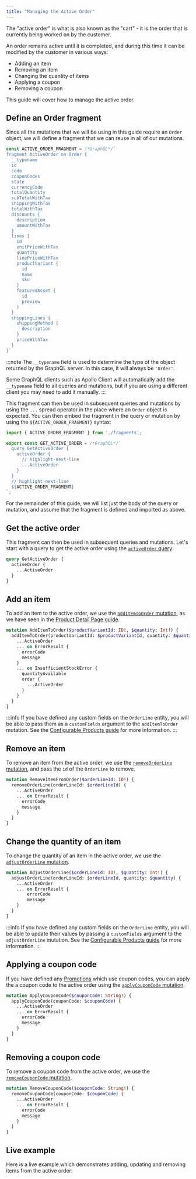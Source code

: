 ```yaml
---
title: "Managing the Active Order"
---
```



The "active order" is what is also known as the "cart" - it is the order that is currently being worked on by the customer.

An order remains active until it is completed, and during this time it can be modified by the customer in various ways:

- Adding an item
- Removing an item
- Changing the quantity of items
- Applying a coupon
- Removing a coupon

This guide will cover how to manage the active order.

## Define an Order fragment

Since all the mutations that we will be using in this guide require an `Order` object, we will define a fragment that we can
reuse in all of our mutations.

```ts title="src/fragments.ts"
const ACTIVE_ORDER_FRAGMENT = /*GraphQL*/`
fragment ActiveOrder on Order {
  __typename
  id
  code
  couponCodes
  state
  currencyCode
  totalQuantity
  subTotalWithTax
  shippingWithTax
  totalWithTax
  discounts {
    description
    amountWithTax
  }
  lines {
    id
    unitPriceWithTax
    quantity
    linePriceWithTax
    productVariant {
      id
      name
      sku
    }
    featuredAsset {
      id
      preview
    }
  }
  shippingLines {
    shippingMethod {
      description
    }
    priceWithTax
  }
}`
```

:::note
The `__typename` field is used to determine the type of the object returned by the GraphQL server. In this case, it will always be `'Order'`.

Some GraphQL clients such as Apollo Client will automatically add the `__typename` field to all queries and mutations, but if you are using a different client you may need to add it manually.
:::

This fragment can then be used in subsequent queries and mutations by using the `...` spread operator in the place where an `Order` object is expected.
You can then embed the fragment in the query or mutation by using the `${ACTIVE_ORDER_FRAGMENT}` syntax:

```ts title="src/queries.ts"
import { ACTIVE_ORDER_FRAGMENT } from './fragments';

export const GET_ACTIVE_ORDER = /*GraphQL*/`
  query GetActiveOrder {
    activeOrder {
      // highlight-next-line
      ...ActiveOrder
    }
  }
  // highlight-next-line
  ${ACTIVE_ORDER_FRAGMENT}
`;
```

For the remainder of this guide, we will list just the body of the query or mutation, and assume that the fragment is defined and imported as above.

## Get the active order

This fragment can then be used in subsequent queries and mutations. Let's start with a query to get the active order using the [`activeOrder` query](/reference/graphql-api/shop/queries#activeorder):

```graphql
query GetActiveOrder {
  activeOrder {
    ...ActiveOrder
  }
}
```

## Add an item

To add an item to the active order, we use the [`addItemToOrder` mutation](/reference/graphql-api/shop/mutations/#additemtoorder), as we have seen in the [Product Detail Page guide](/guides/storefront/product-detail/).

```graphql
mutation AddItemToOrder($productVariantId: ID!, $quantity: Int!) {
  addItemToOrder(productVariantId: $productVariantId, quantity: $quantity) {
    ...ActiveOrder
    ... on ErrorResult {
      errorCode
      message
    }
    ... on InsufficientStockError {
      quantityAvailable
      order {
        ...ActiveOrder
      }
    }
  }
}
```

:::info
If you have defined any custom fields on the `OrderLine` entity, you will be able to pass them as a `customFields` argument to the `addItemToOrder` mutation.
See the [Configurable Products guide](/guides/how-to/configurable-products/) for more information.
:::

## Remove an item

To remove an item from the active order, we use the [`removeOrderLine` mutation](/reference/graphql-api/shop/mutations/#removeorderline),
and pass the `id` of the `OrderLine` to remove.

```graphql
mutation RemoveItemFromOrder($orderLineId: ID!) {
  removeOrderLine(orderLineId: $orderLineId) {
    ...ActiveOrder
    ... on ErrorResult {
      errorCode
      message
    }
  }
}
```

## Change the quantity of an item

To change the quantity of an item in the active order, we use the [`adjustOrderLine` mutation](/reference/graphql-api/shop/mutations/#adjustorderline).

```graphql
mutation AdjustOrderLine($orderLineId: ID!, $quantity: Int!) {
  adjustOrderLine(orderLineId: $orderLineId, quantity: $quantity) {
    ...ActiveOrder
    ... on ErrorResult {
        errorCode
        message
    }
  }
}
```

:::info
If you have defined any custom fields on the `OrderLine` entity, you will be able to update their values by passing a `customFields` argument to the `adjustOrderLine` mutation.
See the [Configurable Products guide](/guides/how-to/configurable-products/) for more information.
:::

## Applying a coupon code

If you have defined any [Promotions](/guides/core-concepts/promotions/) which use coupon codes, you can apply the a coupon code to the active order
using the [`applyCouponCode` mutation](/reference/graphql-api/shop/mutations/#applycouponcode).

```graphql
mutation ApplyCouponCode($couponCode: String!) {
  applyCouponCode(couponCode: $couponCode) {
    ...ActiveOrder
    ... on ErrorResult {
      errorCode
      message
    }
  }
}
```

## Removing a coupon code

To remove a coupon code from the active order, we use the [`removeCouponCode` mutation](/reference/graphql-api/shop/mutations/#removecouponcode).

```graphql
mutation RemoveCouponCode($couponCode: String!) {
  removeCouponCode(couponCode: $couponCode) {
    ...ActiveOrder
    ... on ErrorResult {
      errorCode
      message
    }
  }
}
```

## Live example

Here is a live example which demonstrates adding, updating and removing items from the active order:

<Stackblitz id='vendure-docs-active-order' />
